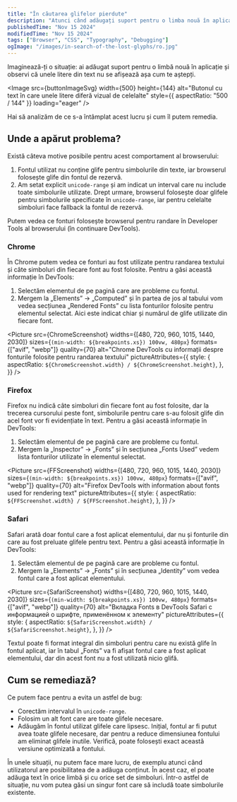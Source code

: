 ```yaml
---
title: "În căutarea glifelor pierdute"
description: "Atunci când adăugați suport pentru o limba nouă în aplicație, unele litere din text nu sunt afișate așa cum vă așteptați. Să vedem de ce s-a întâmplat asta și cum să rezolvăm problema."
publishedTime: "Nov 15 2024"
modifiedTime: "Nov 15 2024"
tags: ["Browser", "CSS", "Typography", "Debugging"]
ogImage: "/images/in-search-of-the-lost-glyphs/ro.jpg"
---
```




Imaginează-ți o situație: ai adăugat suport pentru o limbă nouă în aplicație și observi că unele litere din text nu se afișează așa cum te aștepți.

<Image
  src={buttonImageSvg}
  width={500}
  height={144}
  alt="Butonul cu text în care unele litere diferă vizual de celelalte"
  style={{ aspectRatio: "500 / 144" }}
  loading="eager"
/>

Hai să analizăm de ce s-a întâmplat acest lucru și cum îl putem remedia.

## Unde a apărut problema?

Există câteva motive posibile pentru acest comportament al browserului:

1. Fontul utilizat nu conține glife pentru simbolurile din texte, iar browserul folosește glife din fontul de rezervă.
2. Am setat explicit `unicode-range` și am indicat un interval care nu include toate simbolurile utilizate. Drept urmare, browserul folosește doar glifele pentru simbolurile specificate în `unicode-range`, iar pentru celelalte simboluri face fallback la fontul de rezervă.

Putem vedea ce fonturi folosește browserul pentru randare în Developer Tools al browserului (în continuare DevTools).

### Chrome

În Chrome putem vedea ce fonturi au fost utilizate pentru randarea textului și câte simboluri din fiecare font au fost folosite. Pentru a găsi această informație în DevTools:

1. Selectăm elementul de pe pagină care are probleme cu fontul.
2. Mergem la „Elements” → „Computed” și în partea de jos al tabului vom vedea secțiunea „Rendered Fonts” cu lista fonturilor folosite pentru elementul selectat. Aici este indicat chiar și numărul de glife utilizate din fiecare font.

<Picture
  src={ChromeScreenshot}
  widths={[480, 720, 960, 1015, 1440, 2030]}
  sizes={`(min-width: ${breakpoints.xs}) 100vw, 480px`}
  formats={["avif", "webp"]}
  quality={70}
  alt="Chrome DevTools cu informații despre fonturile folosite pentru randarea textului"
  pictureAttributes={{
    style: {
      aspectRatio: `${ChromeScreenshot.width} / ${ChromeScreenshot.height}`,
    },
  }}
/>

### Firefox

Firefox nu indică câte simboluri din fiecare font au fost folosite, dar la trecerea cursorului peste font, simbolurile pentru care s-au folosit glife din acel font vor fi evidențiate în text. Pentru a găsi această informație în DevTools:

1. Selectăm elementul de pe pagină care are probleme cu fontul.
2. Mergem la „Inspector” → „Fonts” și în secțiunea „Fonts Used” vedem lista fonturilor utilizate în elementul selectat.

<Picture
  src={FFScreenshot}
  widths={[480, 720, 960, 1015, 1440, 2030]}
  sizes={`(min-width: ${breakpoints.xs}) 100vw, 480px`}
  formats={["avif", "webp"]}
  quality={70}
  alt="Firefox DevTools with information about fonts used for rendering text"
  pictureAttributes={{
    style: {
      aspectRatio: `${FFScreenshot.width} / ${FFScreenshot.height}`,
    },
  }}
/>

### Safari

Safari arată doar fontul care a fost aplicat elementului, dar nu și fonturile din care au fost preluate glifele pentru text. Pentru a găsi această informație în DevTools:

1. Selectăm elementul de pe pagină care are probleme cu fontul.
2. Mergem la „Elements” → „Fonts” și în secțiunea „Identity” vom vedea fontul care a fost aplicat elementului.

<Picture
  src={SafariScreenshot}
  widths={[480, 720, 960, 1015, 1440, 2030]}
  sizes={`(min-width: ${breakpoints.xs}) 100vw, 480px`}
  formats={["avif", "webp"]}
  quality={70}
  alt="Вкладка Fonts в DevTools Safari с информацией о шрифте, применённом к элементу"
  pictureAttributes={{
    style: {
      aspectRatio: `${SafariScreenshot.width} / ${SafariScreenshot.height}`,
    },
  }}
/>

Textul poate fi format integral din simboluri pentru care nu există glife în fontul aplicat, iar în tabul „Fonts” va fi afișat fontul care a fost aplicat elementului, dar din acest font nu a fost utilizată nicio glifă.

## Cum se remediază?

Ce putem face pentru a evita un astfel de bug:

- Corectăm intervalul în `unicode-range`.
- Folosim un alt font care are toate glifele necesare.
- Adăugăm în fontul utilizat glifele care lipsesc. Inițial, fontul ar fi putut avea toate glifele necesare, dar pentru a reduce dimensiunea fontului am eliminat glifele inutile. Verifică, poate folosești exact această versiune optimizată a fontului.

În unele situații, nu putem face mare lucru, de exemplu atunci când utilizatorul are posibilitatea de a adăuga conținut. În acest caz, el poate adăuga text în orice limbă și cu orice set de simboluri. Într-o astfel de situație, nu vom putea găsi un singur font care să includă toate simbolurile existente.
